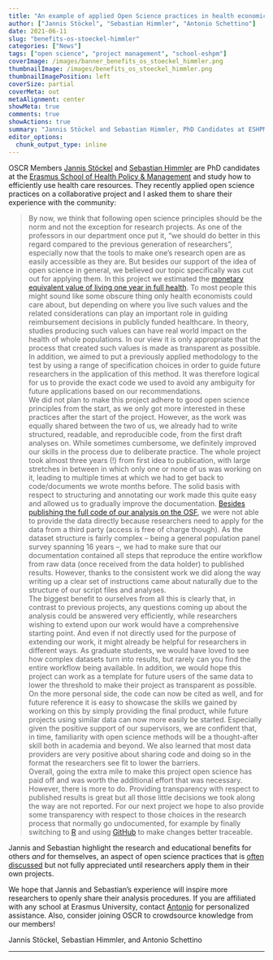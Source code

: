 ```yaml
---
title: "An example of applied Open Science practices in health economics"
author: ["Jannis Stöckel", "Sebastian Himmler", "Antonio Schettino"]
date: 2021-06-11
slug: "benefits-os-stoeckel-himmler"
categories: ["News"]
tags: ["open science", "project management", "school-eshpm"]
coverImage: /images/banner_benefits_os_stoeckel_himmler.png
thumbnailImage: /images/benefits_os_stoeckel_himmler.png
thumbnailImagePosition: left
coverSize: partial
coverMeta: out
metaAlignment: center
showMeta: true
comments: true
showActions: true
summary: "Jannis Stöckel and Sebastian Himmler, PhD Candidates at ESHPM, share their experience in implementing open science practices in their own project."
editor_options: 
  chunk_output_type: inline
---
```


OSCR Members [Jannis Stöckel](https://www.openscience-rotterdam.com/2021/03/30/stoeckel/) and [Sebastian Himmler](https://www.openscience-rotterdam.com/2021/02/04/himmler/) are PhD candidates at the [Erasmus School of Health Policy & Management](https://www.eur.nl/eshpm) and study how to efficiently use health care resources. They recently applied open science practices on a collaborative project and I asked them to share their experience with the community:

> By now, we think that following open science principles should be the norm and not the exception for research projects. As one of the professors in our department once put it, "we should do better in this regard compared to the previous generation of researchers", especially now that the tools to make one's research open are as easily accessible as they are. But besides our support of the idea of open science in general, we believed our topic specifically was cut out for applying them. In this project we estimated the [monetary equivalent value of living one year in full health](https://doi.org/10.1002/hec.4279). To most people this might sound like some obscure thing only health economists could care about, but depending on where you live such values and the related considerations can play an important role in guiding reimbursement decisions in publicly funded healthcare. In theory, studies producing such values can have real world impact on the health of whole populations. In our view it is only appropriate that the process that created such values is made as transparent as possible. In addition, we aimed to put a previously applied methodology to the test by using a range of specification choices in order to guide future researchers in the application of this method. It was therefore logical for us to provide the exact code we used to avoid any ambiguity for future applications based on our recommendations.   
We did not plan to make this project adhere to good open science principles from the start, as we only got more interested in these practices after the start of the project. However, as the work was equally shared between the two of us, we already had to write structured, readable, and reproducible code, from the first draft analyses on. While sometimes cumbersome, we definitely improved our skills in the process due to deliberate practice. The whole project took almost three years (!) from first idea to publication, with large stretches in between in which only one or none of us was working on it, leading to multiple times at which we had to get back to code/documents we wrote months before. The solid basis with respect to structuring and annotating our work made this quite easy and allowed us to gradually improve the documentation.
[Besides publishing the full code of our analysis on the OSF](https://doi.org/10.17605/OSF.IO/B8NSZ), we were not able to provide the data directly because researchers need to apply for the data from a third party (access is free of charge though). As the dataset structure is fairly complex -- being a general population panel survey spanning 16 years --, we had to make sure that our documentation contained all steps that reproduce the entire workflow from raw data (once received from the data holder) to published results. However, thanks to the consistent work we did along the way writing up a clear set of instructions came about naturally due to the structure of our script files and analyses.   
The biggest benefit to ourselves from all this is clearly that, in contrast to previous projects, any questions coming up about the analysis could be answered very efficiently, while researchers wishing to extend upon our work would have a comprehensive starting point. And even if not directly used for the purpose of extending our work, it might already be helpful for researchers in different ways. As graduate students, we would have loved to see how complex datasets turn into results, but rarely can you find the entire workflow being available. In addition, we would hope this project can work as a template for future users of the same data to lower the threshold to make their project as transparent as possible. On the more personal side, the code can now be cited as well, and for future reference it is easy to showcase the skills we gained by working on this by simply providing the final product, while future projects using similar data can now more easily be started.  Especially given the positive support of our supervisors, we are confident that, in time, familiarity with open science methods will be a thought-after skill both in academia and beyond. We also learned that most data providers are very positive about sharing code and doing so in the format the researchers see fit to lower the barriers.   
Overall, going the extra mile to make this project open science has paid off and was worth the additional effort that was necessary. However, there is more to do. Providing transparency with respect to published results is great but all those little decisions we took along the way are not reported. For our next project we hope to also provide some transparency with respect to those choices in the research process that normally go undocumented, for example by finally switching to [R](https://cran.r-project.org/) and using [GitHub](https://github.com/) to make changes better traceable.

Jannis and Sebastian highlight the research and educational benefits for others *and* for themselves, an aspect of open science practices that is [often discussed](https://doi.org/10.1371/journal.pbio.3000246) but not fully appreciated until researchers apply them in their own projects.

We hope that Jannis and Sebastian's experience will inspire more researchers to openly share their analysis procedures. If you are affiliated with any school at Erasmus University, contact [Antonio](mailto:schettino@eur.nl) for personalized assistance. Also, consider joining OSCR to crowdsource knowledge from our members!

Jannis Stöckel, Sebastian Himmler, and Antonio Schettino

***


